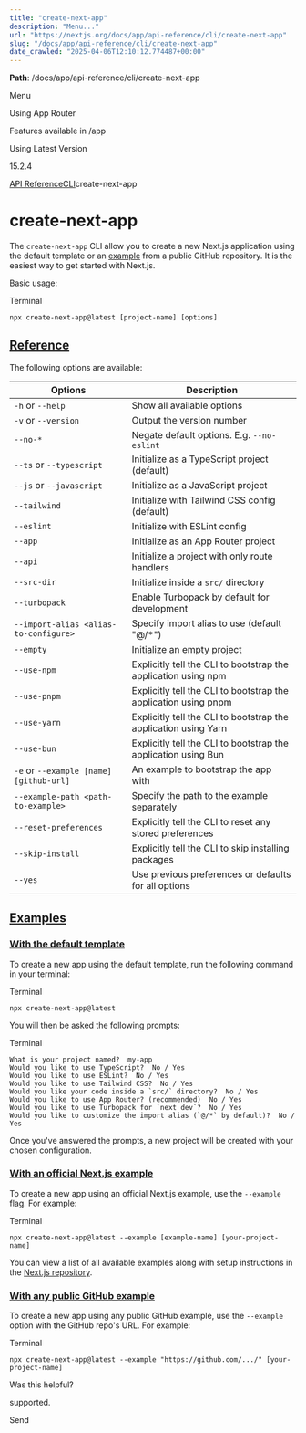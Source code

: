 ---
title: "create-next-app"
description: "Menu..."
url: "https://nextjs.org/docs/app/api-reference/cli/create-next-app"
slug: "/docs/app/api-reference/cli/create-next-app"
date_crawled: "2025-04-06T12:10:12.774487+00:00"
---

**Path**: /docs/app/api-reference/cli/create-next-app

Menu

Using App Router

Features available in /app

Using Latest Version

15.2.4

[API Reference](/docs/app/api-reference)[CLI](/docs/app/api-reference/cli)create-next-app

# create-next-app

The `create-next-app` CLI allow you to create a new Next.js application using the default template or an [example](https://github.com/vercel/next.js/tree/canary/examples) from a public GitHub repository. It is the easiest way to get started with Next.js.

Basic usage:

Terminal

```
npx create-next-app@latest [project-name] [options]
```

## [Reference](#reference)

The following options are available:

| Options | Description |
| --- | --- |
| `-h` or `--help` | Show all available options |
| `-v` or `--version` | Output the version number |
| `--no-*` | Negate default options. E.g. `--no-eslint` |
| `--ts` or `--typescript` | Initialize as a TypeScript project (default) |
| `--js` or `--javascript` | Initialize as a JavaScript project |
| `--tailwind` | Initialize with Tailwind CSS config (default) |
| `--eslint` | Initialize with ESLint config |
| `--app` | Initialize as an App Router project |
| `--api` | Initialize a project with only route handlers |
| `--src-dir` | Initialize inside a `src/` directory |
| `--turbopack` | Enable Turbopack by default for development |
| `--import-alias <alias-to-configure>` | Specify import alias to use (default "@/\*") |
| `--empty` | Initialize an empty project |
| `--use-npm` | Explicitly tell the CLI to bootstrap the application using npm |
| `--use-pnpm` | Explicitly tell the CLI to bootstrap the application using pnpm |
| `--use-yarn` | Explicitly tell the CLI to bootstrap the application using Yarn |
| `--use-bun` | Explicitly tell the CLI to bootstrap the application using Bun |
| `-e` or `--example [name] [github-url]` | An example to bootstrap the app with |
| `--example-path <path-to-example>` | Specify the path to the example separately |
| `--reset-preferences` | Explicitly tell the CLI to reset any stored preferences |
| `--skip-install` | Explicitly tell the CLI to skip installing packages |
| `--yes` | Use previous preferences or defaults for all options |

## [Examples](#examples)

### [With the default template](#with-the-default-template)

To create a new app using the default template, run the following command in your terminal:

Terminal

```
npx create-next-app@latest
```

You will then be asked the following prompts:

Terminal

```
What is your project named?  my-app
Would you like to use TypeScript?  No / Yes
Would you like to use ESLint?  No / Yes
Would you like to use Tailwind CSS?  No / Yes
Would you like your code inside a `src/` directory?  No / Yes
Would you like to use App Router? (recommended)  No / Yes
Would you like to use Turbopack for `next dev`?  No / Yes
Would you like to customize the import alias (`@/*` by default)?  No / Yes
```

Once you've answered the prompts, a new project will be created with your chosen configuration.

### [With an official Next.js example](#with-an-official-nextjs-example)

To create a new app using an official Next.js example, use the `--example` flag. For example:

Terminal

```
npx create-next-app@latest --example [example-name] [your-project-name]
```

You can view a list of all available examples along with setup instructions in the [Next.js repository](https://github.com/vercel/next.js/tree/canary/examples).

### [With any public GitHub example](#with-any-public-github-example)

To create a new app using any public GitHub example, use the `--example` option with the GitHub repo's URL. For example:

Terminal

```
npx create-next-app@latest --example "https://github.com/.../" [your-project-name]
```

Was this helpful?

supported.

Send